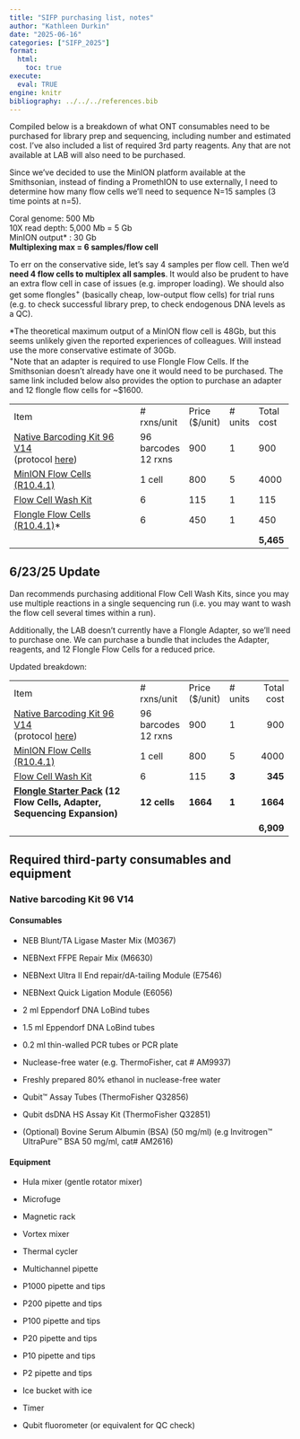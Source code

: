 ```yaml
---
title: "SIFP purchasing list, notes"
author: "Kathleen Durkin"
date: "2025-06-16"
categories: ["SIFP_2025"]
format:
  html:
    toc: true
execute: 
  eval: TRUE
engine: knitr
bibliography: ../../../references.bib
---
```


Compiled below is a breakdown of what ONT consumables need to be purchased for library prep and sequencing, including number and estimated cost. I've also included a list of required 3rd party reagents. Any that are not available at LAB will also need to be purchased.

Since we've decided to use the MinION platform available at the Smithsonian, instead of finding a PromethION to use externally, I need to determine how many flow cells we'll need to sequence N=15 samples (3 time points at n=5).

Coral genome: 500 Mb\
10X read depth: 5,000 Mb = 5 Gb\
MinION output\* : 30 Gb\
**Multiplexing max = 6 samples/flow cell**

To err on the conservative side, let's say 4 samples per flow cell. Then we'd **need 4 flow cells to multiplex all samples**. It would also be prudent to have an extra flow cell in case of issues (e.g. improper loading). We should also get some flongles^+^ (basically cheap, low-output flow cells) for trial runs (e.g. to check successful library prep, to check endogenous DNA levels as a QC).

\*The theoretical maximum output of a MinION flow cell is 48Gb, but this seems unlikely given the reported experiences of colleagues. Will instead use the more conservative estimate of 30Gb.\
^+^Note that an adapter is required to use Flongle Flow Cells. If the Smithsonian doesn't already have one it would need to be purchased. The same link included below also provides the option to purchase an adapter and 12 flongle flow cells for \~\$1600.

+-----------------------------------------------------------------------------------------------------------------------------------------------------------------------------------+--------------+-----------------+----------+------------+
| Item                                                                                                                                                                              | \# rxns/unit | Price (\$/unit) | \# units | Total cost |
+-----------------------------------------------------------------------------------------------------------------------------------------------------------------------------------+--------------+-----------------+----------+------------+
| [Native Barcoding Kit 96 V14](https://store.nanoporetech.com/us/native-barcoding-kit-96-v14.html)\                                                                                | 96 barcodes\ | 900             | 1        | 900        |
| (protocol [here](https://community.nanoporetech.com/docs/prepare/library_prep_protocols/ligation-sequencing-gdna-native-barcoding-v14-sqk-nbd114-96))                             | 12 rxns      |                 |          |            |
+-----------------------------------------------------------------------------------------------------------------------------------------------------------------------------------+--------------+-----------------+----------+------------+
| [MinION Flow Cells (R10.4.1)](https://store.nanoporetech.com/us/flow-cell-r10-4-1-2025.html)                                                                                      | 1 cell       | 800             | 5        | 4000       |
+-----------------------------------------------------------------------------------------------------------------------------------------------------------------------------------+--------------+-----------------+----------+------------+
| [Flow Cell Wash Kit](https://store.nanoporetech.com/us/productDetail/?id=flow-cell-wash)                                                                                          | 6            | 115             | 1        | 115        |
+-----------------------------------------------------------------------------------------------------------------------------------------------------------------------------------+--------------+-----------------+----------+------------+
| [Flongle Flow Cells (R10.4.1)](https://www.avantorsciences.com/us/en/product/39662889/flongle-adapter-and-flow-cells-for-miniontm-and-minion-mk1c-oxford-nanopore-technologies)\* | 6            | 450             | 1        | 450        |
+-----------------------------------------------------------------------------------------------------------------------------------------------------------------------------------+--------------+-----------------+----------+------------+
|                                                                                                                                                                                   |              |                 |          | **5,465**  |
+-----------------------------------------------------------------------------------------------------------------------------------------------------------------------------------+--------------+-----------------+----------+------------+

::: callout-note
## 6/23/25 Update

Dan recommends purchasing additional Flow Cell Wash Kits, since you may use multiple reactions in a single sequencing run (i.e. you may want to wash the flow cell several times within a run).

Additionally, the LAB doesn't currently have a Flongle Adapter, so we'll need to purchase one. We can purchase a bundle that includes the Adapter, reagents, and 12 Flongle Flow Cells for a reduced price.

Updated breakdown:

+--------------------------------------------------------------------------------------------------------------------------------------------------------------------------------------------------------------------------------+--------------+-----------------+----------+-----------:+
| Item                                                                                                                                                                                                                           | \# rxns/unit | Price (\$/unit) | \# units | Total cost |
+--------------------------------------------------------------------------------------------------------------------------------------------------------------------------------------------------------------------------------+--------------+-----------------+----------+------------+
| [Native Barcoding Kit 96 V14](https://store.nanoporetech.com/us/native-barcoding-kit-96-v14.html)\                                                                                                                             | 96 barcodes\ | 900             | 1        | 900        |
| (protocol [here](https://community.nanoporetech.com/docs/prepare/library_prep_protocols/ligation-sequencing-gdna-native-barcoding-v14-sqk-nbd114-96))                                                                          | 12 rxns      |                 |          |            |
+--------------------------------------------------------------------------------------------------------------------------------------------------------------------------------------------------------------------------------+--------------+-----------------+----------+------------+
| [MinION Flow Cells (R10.4.1)](https://store.nanoporetech.com/us/flow-cell-r10-4-1-2025.html)                                                                                                                                   | 1 cell       | 800             | 5        | 4000       |
+--------------------------------------------------------------------------------------------------------------------------------------------------------------------------------------------------------------------------------+--------------+-----------------+----------+------------+
| [Flow Cell Wash Kit](https://store.nanoporetech.com/us/productDetail/?id=flow-cell-wash)                                                                                                                                       | 6            | 115             | **3**    | **345**    |
+--------------------------------------------------------------------------------------------------------------------------------------------------------------------------------------------------------------------------------+--------------+-----------------+----------+------------+
| [**Flongle Starter Pack**](https://www.avantorsciences.com/us/en/product/39662889/flongle-adapter-and-flow-cells-for-miniontm-and-minion-mk1c-oxford-nanopore-technologies) **(12 Flow Cells, Adapter, Sequencing Expansion)** | **12 cells** | **1664**        | **1**    | **1664**   |
+--------------------------------------------------------------------------------------------------------------------------------------------------------------------------------------------------------------------------------+--------------+-----------------+----------+------------+
|                                                                                                                                                                                                                                |              |                 |          | **6,909**  |
+--------------------------------------------------------------------------------------------------------------------------------------------------------------------------------------------------------------------------------+--------------+-----------------+----------+------------+
:::

## Required third-party consumables and equipment

### Native barcoding Kit 96 V14

#### Consumables

-   NEB Blunt/TA Ligase Master Mix (M0367)

-   NEBNext FFPE Repair Mix (M6630)

-   NEBNext Ultra II End repair/dA-tailing Module (E7546)

-   NEBNext Quick Ligation Module (E6056)

-   2 ml Eppendorf DNA LoBind tubes

-   1.5 ml Eppendorf DNA LoBind tubes

-   0.2 ml thin-walled PCR tubes or PCR plate

-   Nuclease-free water (e.g. ThermoFisher, cat \# AM9937)

-   Freshly prepared 80% ethanol in nuclease-free water

-   Qubit™ Assay Tubes (ThermoFisher Q32856)

-   Qubit dsDNA HS Assay Kit (ThermoFisher Q32851)

-   (Optional) Bovine Serum Albumin (BSA) (50 mg/ml) (e.g Invitrogen™ UltraPure™ BSA 50 mg/ml, cat# AM2616)

#### Equipment

-   Hula mixer (gentle rotator mixer)

-   Microfuge

-   Magnetic rack

-   Vortex mixer

-   Thermal cycler

-   Multichannel pipette

-   P1000 pipette and tips

-   P200 pipette and tips

-   P100 pipette and tips

-   P20 pipette and tips

-   P10 pipette and tips

-   P2 pipette and tips

-   Ice bucket with ice

-   Timer

-   Qubit fluorometer (or equivalent for QC check)
